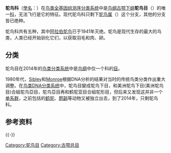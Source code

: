 {{Automatic Taxobox
|fossil_range = {{fossil_range|23|0|earliest=53}}[[中新世|中新世]]到現代
|name = 鴕鳥目
|image = Yaen001.jpg
|image_caption = [[鴕鳥|鴕鳥]]
|taxon = Struthionidae
|parent_authority = [[约翰·莱瑟姆_(鸟类学家)|Latham]], 1790
|authority=Vigors, 1825<ref name=Brands>{{cite web | url=http://taxonomicon.taxonomy.nl/TaxonTree.aspx?id=51244&tree=0.1 | title=Taxon: Genus Struthio | accessdate=12 Jun 2012 | last=Brands | first=Sheila | authorlink= | date=14 Aug 2008 | work=Project: The Taxonomicon | archive-date=2020-06-27 | archive-url=https://web.archive.org/web/20200627184549/http://taxonomicon.taxonomy.nl/TaxonTree.aspx?id=51244&tree=0.1 | dead-url=no }}</ref>
|subdivision_ranks = 属
|subdivision =
* †?[[走隐士鸟属|走隐士鸟属]] ''Eremopezus''
* †[[東方鴕鳥屬|東方鴕鳥屬]] ''Orientornis''
* †?[[厚鴕屬|厚鴕屬]] ''Pachystruthio''
* †?[[古鸨属|古鸨属]] ''Palaeotis''
* †?[[雷米鸟属|雷米鸟属]] ''Remiornis''
* [[鸵鸟属|鸵鸟属]] ''Struthio''
}}

'''鸵鸟科'''（[[學名|學名]]：{{lang|la|Struthionidae}}）在[[鸟类分类系统|鸟类全基因组测序分类系统]]中是[[鸟纲|鸟纲]][[古颚下纲|古颚下纲]]'''鸵鸟目'''（{{lang|la|Struthioniformes}}）的唯一[[科_(生物)|科]]，无法飞行是它的特征。现代驼鸟科只剩下[[鸵鸟属|鸵鸟属]]（{{lang|la|''Struthio''}}）这个分支，其他的分支皆已绝种。

鸵鸟科共有五种，其中[[阿拉伯鸵鸟|阿拉伯鸵鸟]]已于1941年灭绝。鸵鸟是现代生存的最大的鸟类，人类已经开始驯化它们，以获取羽毛和肉、卵。

==分类==
鸵鸟目在2014年的[[鸟类分类系统|鸟类分类系统]]中是[[鸟纲|鸟纲]]中仅一个科的[[目_(生物)|目]]。

1980年代，[[Sibley|Sibley]]和[[Monroe|Monroe]]根据DNA分析的结果对当时的传统鸟类分类作出重大调整。在[[鸟类DNA分类系统|鸟类DNA分类系统]]中，鸵鸟目變成鸵鸟下目，和美洲鸵鸟下目(美洲鸵鸟目)合組鸵鸟亞目，鸵鸟亞目再和鹤鸵亚目合組鸵形目，但后来又发现这并非一个[[单系群|单系群]]，之前包括的[[鹤鸵|鹤鸵]]、[[鸸鹋|鸸鹋]]等动物又被独立出去，到了2014年，只剩鸵鸟科。

== 参考资料 ==
{{Reflist}}

{{-}}
{{古顎下綱|P.}}
{{Aven-order}}
{{Taxonbar|from=Q840849}}

[[Category:鸵鸟目|Category:鸵鸟目]]
[[Category:古颚总目|Category:古颚总目]]


{{bird-stub}}